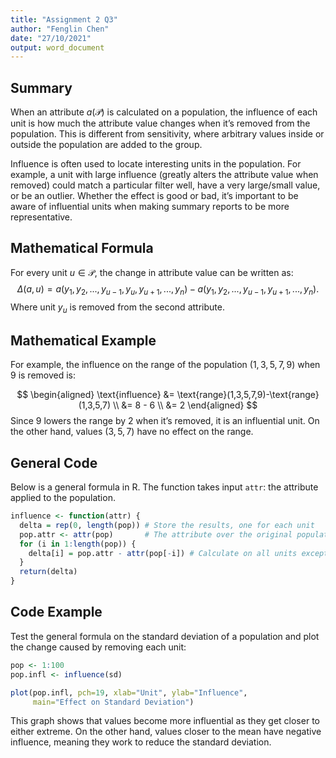 ```yaml
---
title: "Assignment 2 Q3"
author: "Fenglin Chen"
date: "27/10/2021"
output: word_document
---
```


## Summary

When an attribute $a\left(\mathcal{P} \right)$ is calculated on a population, the influence of each unit is how much the attribute value changes when it's removed from the population. This is different from sensitivity, where arbitrary values inside or outside the population are added to the group.

Influence is often used to locate interesting units in the population. For example, a unit with large influence (greatly alters the attribute value when removed) could match a particular filter well, have a very large/small value, or be an outlier. Whether the effect is good or bad, it's important to be aware of influential units when making summary reports to be more representative.

## Mathematical Formula

For every unit $u \in \mathcal{P}$, the change in attribute value can be written as:
$$
\Delta(a,u)=a(y_1, y_2, ..., y_{u-1}, y_{u}, y_{u+1}, ..., y_n)-a(y_1, y_2, ..., y_{u-1}, y_{u+1}, ..., y_n).
$$
Where unit $y_u$ is removed from the second attribute.

## Mathematical Example

For example, the influence on the range of the population $(1,3,5,7,9)$ when $9$ is removed is:

$$
\begin{aligned}
  \text{influence} &= \text{range}(1,3,5,7,9)-\text{range}(1,3,5,7) \\
  &= 8 - 6 \\
  &= 2
\end{aligned}
$$
Since $9$ lowers the range by $2$ when it's removed, it is an influential unit. On the other hand, values $(3,5,7)$ have no effect on the range.

## General Code

Below is a general formula in R. The function takes input `attr`: the attribute applied to the population.
    
\newpage
```r
influence <- function(attr) {
  delta = rep(0, length(pop)) # Store the results, one for each unit
  pop.attr <- attr(pop)       # The attribute over the original population
  for (i in 1:length(pop)) {
    delta[i] = pop.attr - attr(pop[-i]) # Calculate on all units except one
  }
  return(delta)
}
```

## Code Example

Test the general formula on the standard deviation of a population and plot the change caused by removing each unit:
    
```r
pop <- 1:100
pop.infl <- influence(sd)

plot(pop.infl, pch=19, xlab="Unit", ylab="Influence", 
     main="Effect on Standard Deviation")
```

This graph shows that values become more influential as they get closer to either extreme. On the other hand, values closer to the mean have negative influence, meaning they work to reduce the standard deviation.